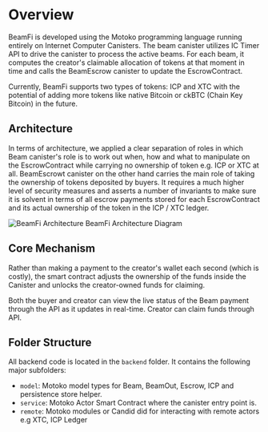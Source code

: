 # Overview

BeamFi is developed using the Motoko programming language running entirely on Internet Computer Canisters. The beam canister utilizes IC Timer API to drive the canister to process the active beams. For each beam, it computes the creator's claimable allocation of tokens at that moment in time and calls the BeamEscrow canister to update the EscrowContract.

Currently, BeamFi supports two types of tokens: ICP and XTC with the potential of adding more tokens like native Bitcoin or ckBTC (Chain Key Bitcoin) in the future.

## Architecture

In terms of architecture, we applied a clear separation of roles in which Beam canister's role is to work out when, how and what to manipulate on the EscrowContract while carrying no ownership of token e.g. ICP or XTC at all. BeamEscrowt canister on the other hand carries the main role of taking the ownership of tokens deposited by buyers. It requires a much higher level of security measures and asserts a number of invariants to make sure it is solvent in terms of all escrow payments stored for each EscrowContract and its actual ownership of the token in the ICP / XTC ledger.

![BeamFi Architecture](/architecture.png)
BeamFi Architecture Diagram

## Core Mechanism

Rather than making a payment to the creator's wallet each second (which is costly), the smart contract adjusts the ownership of the funds inside the Canister and unlocks the creator-owned funds for claiming.

Both the buyer and creator can view the live status of the Beam payment through the API as it updates in real-time. Creator can claim funds through API.

## Folder Structure

All backend code is located in the `backend` folder. It contains the following major subfolders:

- `model`: Motoko model types for Beam, BeamOut, Escrow, ICP and persistence store helper.
- `service`: Motoko Actor Smart Contract where the canister entry point is.
- `remote`: Motoko modules or Candid did for interacting with remote actors e.g XTC, ICP Ledger
